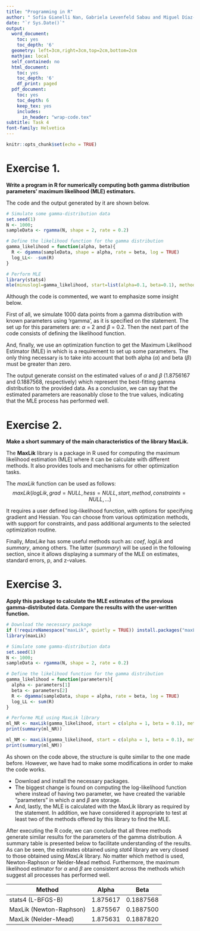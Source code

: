 ```yaml
---
title: "Programming in R"
author: " Sofía Gianelli Nan, Gabriela Levenfeld Sabau and Miguel Díaz-Plaza Cabrera"
date: "`r Sys.Date()`"
output:
  word_document:
    toc: yes
    toc_depth: '6'
  geometry: left=3cm,right=3cm,top=2cm,bottom=2cm
  mathjax: local
  self_contained: no
  html_document:
    toc: yes
    toc_depth: '6'
    df_print: paged
  pdf_document:
    toc: yes
    toc_depth: 6
    keep_tex: yes
    includes:
      in_header: "wrap-code.tex"
subtitle: Task 4
font-family: Helvetica
---
```


```r
knitr::opts_chunk$set(echo = TRUE)
```

\pagebreak

# Exercise 1.

**Write a program in R for numerically computing both gamma distribution parameters' maximum likelihood (MLE) estimators.**

The code and the output generated by it are shown below.

```r
# Simulate some gamma-distribution data
set.seed(1)
N <- 1000;
sampleData <- rgamma(N, shape = 2, rate = 0.2)

# Define the likelihood function for the gamma distribution
gamma_likelihood = function(alpha, beta){
  R <- dgamma(sampleData, shape = alpha, rate = beta, log = TRUE)
  log_LL<- -sum(R)
}

# Perform MLE
library(stats4)
mle(minuslogl=gamma_likelihood, start=list(alpha=0.1, beta=0.1), method="L-BFGS-B", lower=c(0,0), upper=c(Inf, Inf))
```

Although the code is commented, we want to emphasize some insight below.

First of all, we simulate 1000 data points from a gamma distribution with known parameters using 'rgamma', as it is specified on the statement. The set up for this parameters are: $\alpha$ = 2 and $\beta$ = 0.2. Then the next part of the code consists of defining the likelihood function.

And, finally, we use an optimization function to get the Maximum Likelihood Estimator (MLE) in which is a requirement to set up some parameters. The only thing necessary is to take into account that both alpha ($\alpha$) and beta ($\beta$) must be greater than zero.

The output generate consist on the estimated values of $\alpha$ and $\beta$ (1.8756167 and 0.1887568, respectively) which represent the best-fitting gamma distribution to the provided data. As a conclusion, we can say that the estimated parameters are reasonably close to the true values, indicating that the MLE process has performed well.
\pagebreak

# Exercise 2.

**Make a short summary of the main characteristics of the library MaxLik.**

The **MaxLik** library is a package in R used for computing the maximum likelihood estimation (MLE) where it can be calculate with different methods. It also provides tools and mechanisms for other optimization tasks.

The *maxLik* function can be used as follows: $$maxLik(logLik, grad = NULL, hess = NULL, start, method, constraints=NULL, ...)$$

It requires a user defined log-likelihood function, with options for specifying gradient and Hessian. You can choose from various optimization methods, with support for constraints, and pass additional arguments to the selected optimization routine.

Finally, *MaxLike* has some useful methods such as: *coef*, *logLik* and *summary*, among others. The latter (*summary*) will be used in the following section, since it allows displaying a summary of the MLE on estimates, standard errors, p, and z-values.

\pagebreak

# Exercise 3.

**Apply this package to calculate the MLE estimates of the previous gamma-distributed data. Compare the results with the user-written function.**

```r
# Download the necessary package
if (!requireNamespace("maxLik", quietly = TRUE)) install.packages("maxLik", dependencies = TRUE)
library(maxLik)

# Simulate some gamma-distribution data
set.seed(1)
N <- 1000;
sampleData <- rgamma(N, shape = 2, rate = 0.2)

# Define the likelihood function for the gamma distribution
gamma_likelihood = function(parameters){
  alpha <- parameters[1]
  beta <- parameters[2]
  R <- dgamma(sampleData, shape = alpha, rate = beta, log = TRUE)
  log_LL <- sum(R)
}

# Performe MLE using MaxLik library
ml_NR <- maxLik(gamma_likelihood, start = c(alpha = 1, beta = 0.1), method = "NR")
print(summary(ml_NR))

ml_NM <- maxLik(gamma_likelihood, start = c(alpha = 1, beta = 0.1), method = "NM")
print(summary(ml_NM))
```

As shown on the code above, the structure is quite similar to the one made before. However, we have had to make some modifications in order to make the code works.

-   Download and install the necessary packages.
-   The biggest change is found on computing the log-likelihood function where instead of having two parameter, we have created the variable "parameters" in which $\alpha$ and $\beta$ are storage.
-   And, lastly, the MLE is calculated with the MaxLik library as required by the statement. In addition, we have considered it appropriate to test at least two of the methods offered by this library to find the MLE.

After executing the R code, we can conclude that all three methods generate similar results for the parameters of the gamma distribution. A summary table is presented below to facilitate understanding of the results. As can be seen, the estimates obtained using *stat4* library are very closed to those obtained using *MaxLik* library. No matter which method is used, Newton-Raphson or Nelder-Mead method. Furthermore, the maximum likelihood estimator for $\alpha$ and $\beta$ are consistent across the methods which suggest all processes has performed well.

| Method                    | Alpha    | Beta      |
|--------------------------- |----------|-----------|
| stats4 (L-BFGS-B)         | 1.875617 | 0.1887568 |
| MaxLik (Newton-Raphson)   | 1.875567 | 0.1887500 |
| MaxLik (Nelder-Mead)      | 1.875631 | 0.1887820 |

